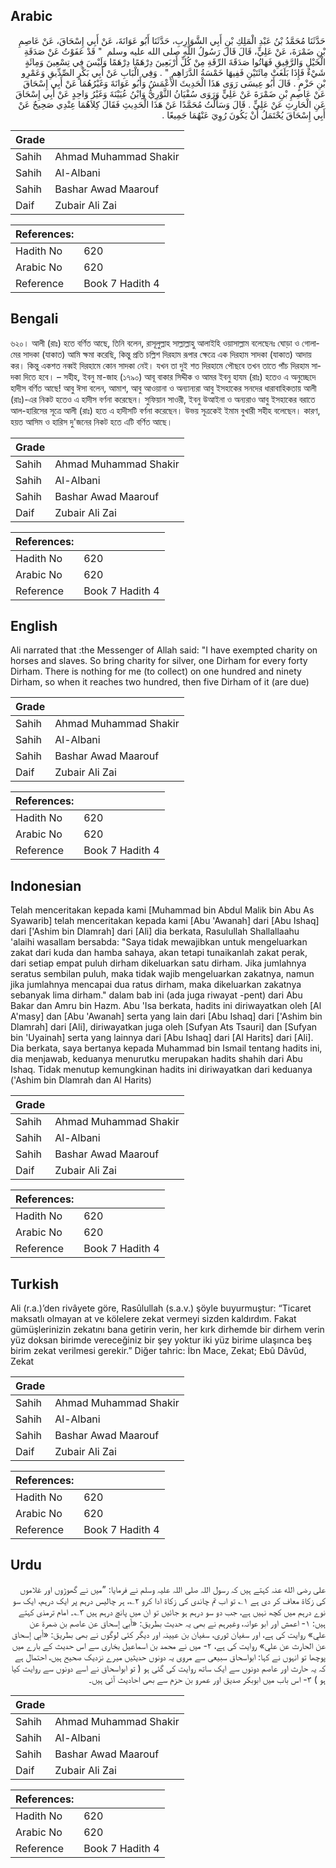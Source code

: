 ## Arabic


<div dir="rtl" lang="ar" style={{fontSize:'larger',backgroundColor:'#f8f9fa',padding:20}}>
حَدَّثَنَا مُحَمَّدُ بْنُ عَبْدِ الْمَلِكِ بْنِ أَبِي الشَّوَارِبِ، حَدَّثَنَا أَبُو عَوَانَةَ، عَنْ أَبِي إِسْحَاقَ، عَنْ عَاصِمِ بْنِ ضَمْرَةَ، عَنْ عَلِيٍّ، قَالَ قَالَ رَسُولُ اللَّهِ صلى الله عليه وسلم ‏ "‏ قَدْ عَفَوْتُ عَنْ صَدَقَةِ الْخَيْلِ وَالرَّقِيقِ فَهَاتُوا صَدَقَةَ الرِّقَةِ مِنْ كُلِّ أَرْبَعِينَ دِرْهَمًا دِرْهَمًا وَلَيْسَ فِي تِسْعِينَ وَمِائَةٍ شَيْءٌ فَإِذَا بَلَغَتْ مِائَتَيْنِ فَفِيهَا خَمْسَةُ الدَّرَاهِمِ ‏"‏ ‏.‏ وَفِي الْبَابِ عَنْ أَبِي بَكْرٍ الصِّدِّيقِ وَعَمْرِو بْنِ حَزْمٍ ‏.‏ قَالَ أَبُو عِيسَى رَوَى هَذَا الْحَدِيثَ الأَعْمَشُ وَأَبُو عَوَانَةَ وَغَيْرُهُمَا عَنْ أَبِي إِسْحَاقَ عَنْ عَاصِمِ بْنِ ضَمْرَةَ عَنْ عَلِيٍّ وَرَوَى سُفْيَانُ الثَّوْرِيُّ وَابْنُ عُيَيْنَةَ وَغَيْرُ وَاحِدٍ عَنْ أَبِي إِسْحَاقَ عَنِ الْحَارِثِ عَنْ عَلِيٍّ ‏.‏ قَالَ وَسَأَلْتُ مُحَمَّدًا عَنْ هَذَا الْحَدِيثِ فَقَالَ كِلاَهُمَا عِنْدِي صَحِيحٌ عَنْ أَبِي إِسْحَاقَ يُحْتَمَلُ أَنْ يَكُونَ رُوِيَ عَنْهُمَا جَمِيعًا ‏.‏
</div>
<div style={{backgroundColor:'#f8f9fa',padding:20, marginBottom: 10}}><table> <thead> <tr> <th>Grade</th> <th></th> </tr> </thead> <tbody> <tr><td>Sahih</td><td>Ahmad Muhammad Shakir</td></tr><tr><td>Sahih</td><td>Al-Albani</td></tr><tr><td>Sahih</td><td>Bashar Awad Maarouf</td></tr><tr><td>Daif</td><td>Zubair Ali Zai</td></tr></tbody></table><table> <thead> <tr> <th>References:</th> <th></th> </tr> </thead> <tbody><tr><td>Hadith No</td><td>620</td></tr><tr><td>Arabic No</td><td>620</td></tr><tr><td>Reference</td><td>Book 7 Hadith 4</td></tr></tbody></table></div>

## Bengali


<div dir="ltr" lang="bn" style={{fontSize:'larger',backgroundColor:'#f8f9fa',padding:20}}>
৬২০। আলী (রাঃ) হতে বর্ণিত আছে, তিনি বলেন, রাসূলুল্লাহ সাল্লাল্লাহু আলাইহি ওয়াসাল্লাম বলেছেনঃ ঘোড়া ও গোলামের সাদকা (যাকাত) আমি ক্ষমা করেছি, কিন্তু প্রতি চল্লিশ দিরহাম রূপার ক্ষেত্রে এক দিরহাম সাদকা (যাকাত) আদায় কর। কিন্তু একশত নব্বই দিরহামে কোন সাদকা নেই। যখন তা দুই শত দিরহামে পৌছবে তখন তাতে পাঁচ দিরহাম সাদকা দিতে হবে। – সহীহ, ইবনু মা-জাহ (১৭৯০) আবূ বাকার সিদ্দীক ও আমর ইবনু হাযম (রাঃ) হতেও এ অনুচ্ছেদে হাদীস বর্ণিত আছে! আবু ঈসা বলেন, আমাশ, আবু আওয়ানা ও অন্যান্যরা আবু ইসহাকের সনদের ধারাবাহিকতায় আলী (রাঃ)-এর নিকট হতেও এ হাদীস বর্ণনা করেছেন। সুফিয়ান সাওরী, ইবনু উআইনা ও অন্যরাও আবু ইসহাকের বরাতে আল-হারিসের সূত্রে আলী (রাঃ) হতে এ হাদীসটি বর্ণনা করেছেন। উভয় সূত্রকেই ইমাম বুখারী সহীহ বলেছেন। কারণ, হয়ত আসিম ও হারিস দু'জনের নিকট হতে এটি বর্ণিত আছে।
</div>
<div style={{backgroundColor:'#f8f9fa',padding:20, marginBottom: 10}}><table> <thead> <tr> <th>Grade</th> <th></th> </tr> </thead> <tbody> <tr><td>Sahih</td><td>Ahmad Muhammad Shakir</td></tr><tr><td>Sahih</td><td>Al-Albani</td></tr><tr><td>Sahih</td><td>Bashar Awad Maarouf</td></tr><tr><td>Daif</td><td>Zubair Ali Zai</td></tr></tbody></table><table> <thead> <tr> <th>References:</th> <th></th> </tr> </thead> <tbody><tr><td>Hadith No</td><td>620</td></tr><tr><td>Arabic No</td><td>620</td></tr><tr><td>Reference</td><td>Book 7 Hadith 4</td></tr></tbody></table></div>

## English


<div dir="ltr" lang="en" style={{fontSize:'larger',backgroundColor:'#f8f9fa',padding:20}}>
Ali narrated that :the Messenger of Allah said: "I have exempted charity on horses and slaves. So bring charity for silver, one Dirham for every forty Dirham. There is nothing for me (to collect) on one hundred and ninety Dirham, so when it reaches two hundred, then five Dirham of it (are due)
</div>
<div style={{backgroundColor:'#f8f9fa',padding:20, marginBottom: 10}}><table> <thead> <tr> <th>Grade</th> <th></th> </tr> </thead> <tbody> <tr><td>Sahih</td><td>Ahmad Muhammad Shakir</td></tr><tr><td>Sahih</td><td>Al-Albani</td></tr><tr><td>Sahih</td><td>Bashar Awad Maarouf</td></tr><tr><td>Daif</td><td>Zubair Ali Zai</td></tr></tbody></table><table> <thead> <tr> <th>References:</th> <th></th> </tr> </thead> <tbody><tr><td>Hadith No</td><td>620</td></tr><tr><td>Arabic No</td><td>620</td></tr><tr><td>Reference</td><td>Book 7 Hadith 4</td></tr></tbody></table></div>

## Indonesian


<div dir="ltr" lang="id" style={{fontSize:'larger',backgroundColor:'#f8f9fa',padding:20}}>
Telah menceritakan kepada kami [Muhammad bin Abdul Malik bin Abu As Syawarib] telah menceritakan kepada kami [Abu 'Awanah] dari [Abu Ishaq] dari ['Ashim bin Dlamrah] dari [Ali] dia berkata, Rasulullah Shallallaahu 'alaihi wasallam bersabda: "Saya tidak mewajibkan untuk mengeluarkan zakat dari kuda dan hamba sahaya, akan tetapi tunaikanlah zakat perak, dari setiap empat puluh dirham dikeluarkan satu dirham. Jika jumlahnya seratus sembilan puluh, maka tidak wajib mengeluarkan zakatnya, namun jika jumlahnya mencapai dua ratus dirham, maka dikeluarkan zakatnya sebanyak lima dirham." dalam bab ini (ada juga riwayat -pent) dari Abu Bakar dan Amru bin Hazm. Abu 'Isa berkata, hadits ini diriwayatkan oleh [Al A'masy] dan [Abu 'Awanah] serta yang lain dari [Abu Ishaq] dari ['Ashim bin Dlamrah] dari [Ali], diriwayatkan juga oleh [Sufyan Ats Tsauri] dan [Sufyan bin 'Uyainah] serta yang lainnya dari [Abu Ishaq] dari [Al Harits] dari [Ali]. Dia berkata, saya bertanya kepada Muhammad bin Ismail tentang hadits ini, dia menjawab, keduanya menurutku merupakan hadits shahih dari Abu Ishaq. Tidak menutup kemungkinan hadits ini diriwayatkan dari keduanya ('Ashim bin Dlamrah dan Al Harits)
</div>
<div style={{backgroundColor:'#f8f9fa',padding:20, marginBottom: 10}}><table> <thead> <tr> <th>Grade</th> <th></th> </tr> </thead> <tbody> <tr><td>Sahih</td><td>Ahmad Muhammad Shakir</td></tr><tr><td>Sahih</td><td>Al-Albani</td></tr><tr><td>Sahih</td><td>Bashar Awad Maarouf</td></tr><tr><td>Daif</td><td>Zubair Ali Zai</td></tr></tbody></table><table> <thead> <tr> <th>References:</th> <th></th> </tr> </thead> <tbody><tr><td>Hadith No</td><td>620</td></tr><tr><td>Arabic No</td><td>620</td></tr><tr><td>Reference</td><td>Book 7 Hadith 4</td></tr></tbody></table></div>

## Turkish


<div dir="ltr" lang="tr" style={{fontSize:'larger',backgroundColor:'#f8f9fa',padding:20}}>
Ali (r.a.)’den rivâyete göre, Rasûlullah (s.a.v.) şöyle buyurmuştur: “Ticaret maksatlı olmayan at ve kölelere zekat vermeyi sizden kaldırdım. Fakat gümüşlerinizin zekatını bana getirin verin, her kırk dirhemde bir dirhem verin yüz doksan birimde vereceğiniz bir şey yoktur iki yüz birime ulaşınca beş birim zekat verilmesi gerekir.” Diğer tahric: İbn Mace, Zekat; Ebû Dâvûd, Zekat
</div>
<div style={{backgroundColor:'#f8f9fa',padding:20, marginBottom: 10}}><table> <thead> <tr> <th>Grade</th> <th></th> </tr> </thead> <tbody> <tr><td>Sahih</td><td>Ahmad Muhammad Shakir</td></tr><tr><td>Sahih</td><td>Al-Albani</td></tr><tr><td>Sahih</td><td>Bashar Awad Maarouf</td></tr><tr><td>Daif</td><td>Zubair Ali Zai</td></tr></tbody></table><table> <thead> <tr> <th>References:</th> <th></th> </tr> </thead> <tbody><tr><td>Hadith No</td><td>620</td></tr><tr><td>Arabic No</td><td>620</td></tr><tr><td>Reference</td><td>Book 7 Hadith 4</td></tr></tbody></table></div>

## Urdu


<div dir="rtl" lang="ur" style={{fontSize:'larger',backgroundColor:'#f8f9fa',padding:20}}>
علی رضی الله عنہ کہتے ہیں کہ رسول اللہ صلی اللہ علیہ وسلم نے فرمایا: ”میں نے گھوڑوں اور غلاموں کی زکاۃ معاف کر دی ہے ۱؎ تو اب تم چاندی کی زکاۃ ادا کرو ۲؎، ہر چالیس درہم پر ایک درہم، ایک سو نوے درہم میں کچھ نہیں ہے، جب دو سو درہم ہو جائیں تو ان میں پانچ درہم ہیں ۳؎۔ امام ترمذی کہتے ہیں: ۱- اعمش اور ابو عوانہ، وغیرہم نے بھی یہ حدیث بطریق: «أبي إسحاق عن عاصم بن ضمرة عن علي» روایت کی ہے، اور سفیان ثوری، سفیان بن عیینہ اور دیگر کئی لوگوں نے بھی بطریق: «أبي إسحاق عن الحارث عن علي» روایت کی ہے، ۲- میں نے محمد بن اسماعیل بخاری سے اس حدیث کے بارے میں پوچھا تو انہوں نے کہا: ابواسحاق سبیعی سے مروی یہ دونوں حدیثیں میرے نزدیک صحیح ہیں، احتمال ہے کہ یہ حارث اور عاصم دونوں سے ایک ساتھ روایت کی گئی ہو ( تو ابواسحاق نے اسے دونوں سے روایت کیا ہو ) ۳- اس باب میں ابوبکر صدیق اور عمرو بن حزم سے بھی احادیث آئی ہیں۔
</div>
<div style={{backgroundColor:'#f8f9fa',padding:20, marginBottom: 10}}><table> <thead> <tr> <th>Grade</th> <th></th> </tr> </thead> <tbody> <tr><td>Sahih</td><td>Ahmad Muhammad Shakir</td></tr><tr><td>Sahih</td><td>Al-Albani</td></tr><tr><td>Sahih</td><td>Bashar Awad Maarouf</td></tr><tr><td>Daif</td><td>Zubair Ali Zai</td></tr></tbody></table><table> <thead> <tr> <th>References:</th> <th></th> </tr> </thead> <tbody><tr><td>Hadith No</td><td>620</td></tr><tr><td>Arabic No</td><td>620</td></tr><tr><td>Reference</td><td>Book 7 Hadith 4</td></tr></tbody></table></div>